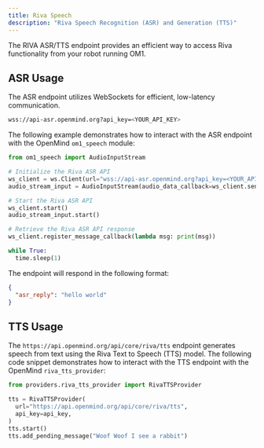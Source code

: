 ```yaml
---
title: Riva Speech
description: "Riva Speech Recognition (ASR) and Generation (TTS)"
---
```


The RIVA ASR/TTS endpoint provides an efficient way to access Riva functionality from your robot running OM1. 

## ASR Usage

The ASR endpoint utilizes WebSockets for efficient, low-latency communication.

```bash
wss://api-asr.openmind.org?api_key=<YOUR_API_KEY>
```

The following example demonstrates how to interact with the ASR endpoint with the OpenMind `om1_speech` module:

```python
from om1_speech import AudioInputStream

# Initialize the Riva ASR API
ws_client = ws.Client(url="wss://api-asr.openmind.org?api_key=<YOUR_API_KEY>")
audio_stream_input = AudioInputStream(audio_data_callback=ws_client.send_message)

# Start the Riva ASR API
ws_client.start()
audio_stream_input.start()

# Retrieve the Riva ASR API response
ws_client.register_message_callback(lambda msg: print(msg))

while True:
  time.sleep(1)
```

The endpoint will respond in the following format:

```json
{
  "asr_reply": "hello world"
}
```

## TTS Usage

The `https://api.openmind.org/api/core/riva/tts` endpoint generates speech from text using the Riva Text to Speech (TTS) model. The following code snippet demonstrates how to interact with the TTS endpoint with the OpenMind `riva_tts_provider`:

```python
from providers.riva_tts_provider import RivaTTSProvider

tts = RivaTTSProvider(
  url="https://api.openmind.org/api/core/riva/tts",
  api_key=api_key,
)
tts.start()
tts.add_pending_message("Woof Woof I see a rabbit")
